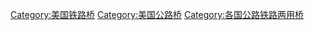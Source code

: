 [[Category:美国铁路桥|Category:美国铁路桥]]
[[Category:美国公路桥|Category:美国公路桥]]
[[Category:各国公路铁路两用桥|Category:各国公路铁路两用桥]]